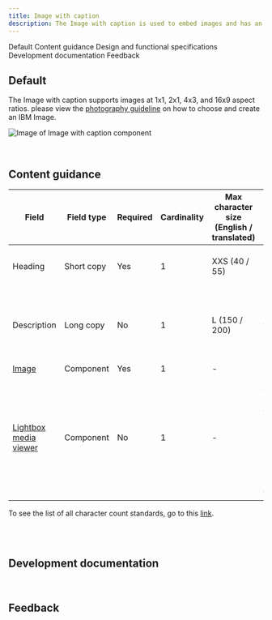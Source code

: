 ```yaml
---
title: Image with caption
description: The Image with caption is used to embed images and has an optional caption. 
---
```



<ComponentDescription name="Image with caption" type="ui" />

<AnchorLinks>

<AnchorLink>Default</AnchorLink>
<AnchorLink>Content guidance</AnchorLink>
<AnchorLink>Design and functional specifications</AnchorLink>
<AnchorLink>Development documentation</AnchorLink>
<AnchorLink>Feedback</AnchorLink>

</AnchorLinks>

## Default
The Image with caption supports images at 1x1, 2x1, 4x3, and 16x9 aspect ratios. please view the <a href="https://www.ibm.com/design/language/photography/tips-and-techniques" target="_blank">photography guideline</a> on how to choose and create an IBM Image.

<Row>
<Column colMd={8} colLg={8}>

![Image of Image with caption component](../../images/component/image-with-caption/image-with-caption-default.jpg)

</Column>
</Row>

<br />

## Content guidance

| Field | Field type | Required   | Cardinality | Max character size <br/>(English / translated) | Notes |
| -------- | --------- | ---------- | ---------- | ----------| ----------|
| Heading | Short copy | Yes | 1 | XXS (40 / 55)| This field also acts as the caption |
| Description | Long copy | No | 1 | L (150 / 200)| This is only shown in the lightbox media viewer |
| [Image](https://www.ibm.com/standards/web/carbon-for-ibm-dotcom/components/image) | Component | Yes | 1 | - | - |
| [Lightbox media viewer](https://www.ibm.com/standards/web/carbon-for-ibm-dotcom/components/lightbox-media-viewer) | Component | No | 1 | - | If enabled, the user can view the image, heading, and description in the lightbox modal by selecting the image. |

To see the list of all character count standards, go to this <a href="https://github.com/carbon-design-system/carbon-for-ibm-dotcom-website/wiki/Character-count-standards" target="_blank" rel="noreferrer">link</a>.

<br />

<SpecLinks name="Image with caption" design="https://ibm.box.com/s/mclmewshqcme7g6gykepok78rm882a0j" />

<br />

## Development documentation

<ComponentStatus name="Image with caption" type="ui" />

<br />

## Feedback

<ComponentFeedback />
